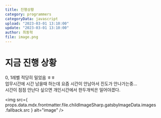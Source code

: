 ```yaml
---
title: 진행상황
category: programmers
categoryData: javascript
upload: "2023-03-01 13:10:00"
update: "2023-03-01 13:10:00"
author: 최동혁
file: image.png
---
```


# 지금 진행 상황

0, 1레벨 적당히 밀었음 ㅎㅎ <br/>
업무시간에 시간 남을때 하는데 요즘 시간이 안남아서 진도가 안나가는중...<br/>
시간이 점점 안난다 싶으면 개인시간에서 한두개씩은 밀어야겠다.<br/>

<img
  src={
    props.data.mdx.frontmatter.file.childImageSharp.gatsbyImageData.images
      .fallback.src
  }
  alt="image"
/>
